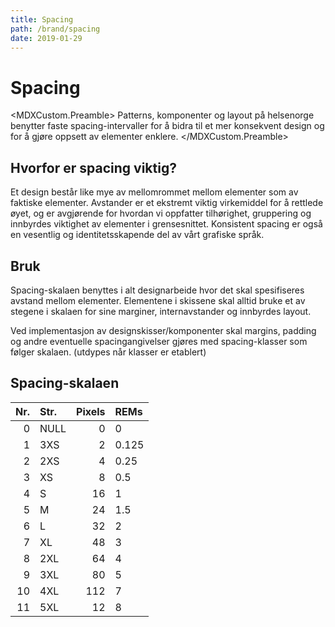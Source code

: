 ```yaml
---
title: Spacing
path: /brand/spacing
date: 2019-01-29
---
```



# Spacing
<MDXCustom.Preamble>
Patterns, komponenter og layout på helsenorge benytter faste spacing-intervaller for å bidra til et mer konsekvent design og for å gjøre oppsett av elementer enklere.
</MDXCustom.Preamble>

## Hvorfor er spacing viktig?

Et design består like mye av mellomrommet mellom elementer som av faktiske elementer. Avstander er et ekstremt viktig virkemiddel for å rettlede øyet, og er avgjørende for hvordan vi oppfatter tilhørighet, gruppering og innbyrdes viktighet av elementer i grensesnittet. Konsistent spacing er også en vesentlig og identitetsskapende del av vårt grafiske språk.

## Bruk

Spacing-skalaen benyttes i alt designarbeide hvor det skal spesifiseres avstand mellom elementer. Elementene i skissene skal alltid bruke et av stegene i skalaen for sine marginer, internavstander og innbyrdes layout.

Ved implementasjon av designskisser/komponenter skal margins, padding og andre eventuelle spacingangivelser gjøres med spacing-klasser som følger skalaen. (utdypes når klasser er etablert)


## Spacing-skalaen

|  Nr. | Str. | Pixels | REMs  |
| ---: | :--- | -----: | :---- |
|    0 | NULL |      0 | 0     |
|    1 | 3XS  |      2 | 0.125 |
|    2 | 2XS  |      4 | 0.25  |
|    3 | XS   |      8 | 0.5   |
|    4 | S    |     16 | 1     |
|    5 | M    |     24 | 1.5   |
|    6 | L    |     32 | 2     |
|    7 | XL   |     48 | 3     |
|    8 | 2XL  |     64 | 4     |
|    9 | 3XL  |     80 | 5     |
|   10 | 4XL  |    112 | 7     |
|   11 | 5XL  |     12 | 8     |



